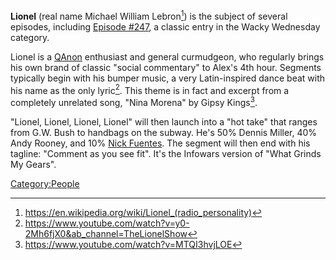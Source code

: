 '''Lionel''' (real name Michael William Lebron<ref>https://en.wikipedia.org/wiki/Lionel_(radio_personality)</ref>) is the subject of several episodes, including [[247: Lionel|Episode #247]], a classic entry in the Wacky Wednesday category.

Lionel is a [[QAnon]] enthusiast and general curmudgeon, who regularly brings his own brand of classic "social commentary" to Alex's 4th hour. Segments typically begin with his bumper music, a very Latin-inspired dance beat with his name as the only lyric<ref>https://www.youtube.com/watch?v=y0-2Mh6fjX0&ab_channel=TheLionelShow</ref>.   This theme is in fact and excerpt from a completely unrelated song, "Nina Morena" by Gipsy Kings<ref>https://www.youtube.com/watch?v=MTQI3hvjLOE</ref>.

"Lionel, Lionel, Lionel, Lionel" will then launch into a "hot take" that ranges from G.W. Bush to handbags on the subway.  He's 50% Dennis Miller, 40% Andy Rooney, and 10% [[Nick Fuentes]].   The segment will then end with his tagline: "Comment as you see fit".   It's the Infowars version of "What Grinds My Gears".

[[Category:People]]
